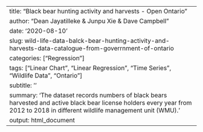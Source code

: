 ---
title: "Black bear hunting activity and harvests - Open Ontario"
author: "Dean Jayatilleke & Junpu Xie & Dave Campbell"
date: '2020-08-10'
slug: wild-life-data-balck-bear-hunting-activity-and-harvests-data-catalogue-from-goverrnment-of-ontario
categories: ["Regression"]
tags: ["Linear Chart", "Linear Regression", "Time Series", "Wildlife Data", "Ontario"]
subtitle: ''
summary: 'The dataset records numbers of black bears harvested and active black bear license holders every year from 2012 to 2018 in different wildlife management unit (WMU).'
output: html_document
---